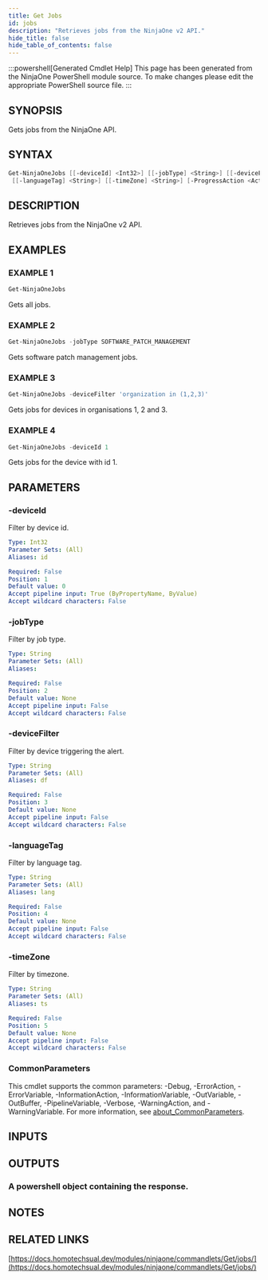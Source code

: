 ```yaml
---
title: Get Jobs
id: jobs
description: "Retrieves jobs from the NinjaOne v2 API."
hide_title: false
hide_table_of_contents: false
---
```


:::powershell[Generated Cmdlet Help]
This page has been generated from the NinjaOne PowerShell module source. To make changes please edit the appropriate PowerShell source file.
:::

## SYNOPSIS

Gets jobs from the NinjaOne API.

## SYNTAX

```powershell
Get-NinjaOneJobs [[-deviceId] <Int32>] [[-jobType] <String>] [[-deviceFilter] <String>]
 [[-languageTag] <String>] [[-timeZone] <String>] [-ProgressAction <ActionPreference>] [<CommonParameters>]
```

## DESCRIPTION

Retrieves jobs from the NinjaOne v2 API.

## EXAMPLES

### EXAMPLE 1

```powershell
Get-NinjaOneJobs
```

Gets all jobs.

### EXAMPLE 2

```powershell
Get-NinjaOneJobs -jobType SOFTWARE_PATCH_MANAGEMENT
```

Gets software patch management jobs.

### EXAMPLE 3

```powershell
Get-NinjaOneJobs -deviceFilter 'organization in (1,2,3)'
```

Gets jobs for devices in organisations 1, 2 and 3.

### EXAMPLE 4

```powershell
Get-NinjaOneJobs -deviceId 1
```

Gets jobs for the device with id 1.

## PARAMETERS

### -deviceId

Filter by device id.

```yaml
Type: Int32
Parameter Sets: (All)
Aliases: id

Required: False
Position: 1
Default value: 0
Accept pipeline input: True (ByPropertyName, ByValue)
Accept wildcard characters: False
```

### -jobType

Filter by job type.

```yaml
Type: String
Parameter Sets: (All)
Aliases:

Required: False
Position: 2
Default value: None
Accept pipeline input: False
Accept wildcard characters: False
```

### -deviceFilter

Filter by device triggering the alert.

```yaml
Type: String
Parameter Sets: (All)
Aliases: df

Required: False
Position: 3
Default value: None
Accept pipeline input: False
Accept wildcard characters: False
```

### -languageTag

Filter by language tag.

```yaml
Type: String
Parameter Sets: (All)
Aliases: lang

Required: False
Position: 4
Default value: None
Accept pipeline input: False
Accept wildcard characters: False
```

### -timeZone

Filter by timezone.

```yaml
Type: String
Parameter Sets: (All)
Aliases: ts

Required: False
Position: 5
Default value: None
Accept pipeline input: False
Accept wildcard characters: False
```

### CommonParameters

This cmdlet supports the common parameters: -Debug, -ErrorAction, -ErrorVariable, -InformationAction, -InformationVariable, -OutVariable, -OutBuffer, -PipelineVariable, -Verbose, -WarningAction, and -WarningVariable. For more information, see [about_CommonParameters](http://go.microsoft.com/fwlink/?LinkID=113216).

## INPUTS


## OUTPUTS

### A powershell object containing the response.

## NOTES

## RELATED LINKS

[https://docs.homotechsual.dev/modules/ninjaone/commandlets/Get/jobs/](https://docs.homotechsual.dev/modules/ninjaone/commandlets/Get/jobs/)

